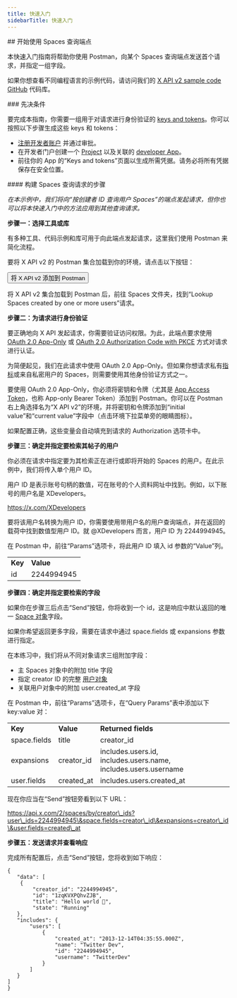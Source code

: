 ```yaml
---
title: 快速入门
sidebarTitle: 快速入门
---
```



<div id="getting-started-with-the-spaces-lookup-endpoints">
  ## 开始使用 Spaces 查询端点
</div>

本快速入门指南将帮助你使用 Postman，向某个 Spaces 查询端点发送首个请求，并指定一组字段。

如果你想查看不同编程语言的示例代码，请访问我们的 [X API v2 sample code GitHub](https://github.com/xdevplatform/Twitter-API-v2-sample-code) 代码库。

<Note>
  ### 先决条件

  要完成本指南，你需要一组用于对请求进行身份验证的 [keys and tokens](/zh/resources/fundamentals/authentication)。你可以按照以下步骤生成这些 keys 和 tokens：

  - [注册开发者账户](https://developer.x.com/en/apply-for-access) 并通过审批。
  - 在开发者门户创建一个 [Project](/zh/resources/fundamentals/projects) 以及关联的 [developer App](/zh/resources/fundamentals/developer-apps)。
  - 前往你的 App 的“Keys and tokens”页面以生成所需凭据。请务必将所有凭据保存在安全位置。
</Note>

<div id="steps-to-build-a-spaces-lookup-request">
  #### 构建 Spaces 查询请求的步骤
</div>

_在本示例中，我们将向“按创建者 ID 查询用户 Spaces”的端点发起请求，但你也可以将本快速入门中的方法应用到其他查询请求。_

**步骤一：选择工具或库**

有多种工具、代码示例和库可用于向此端点发起请求，这里我们使用 Postman 来简化流程。

要将 X API v2 的 Postman 集合加载到你的环境，请点击以下按钮：

<Button href="https://app.getpostman.com/run-collection/9956214-784efcda-ed4c-4491-a4c0-a26470a67400">
  将 X API v2 添加到 Postman
</Button>

将 X API v2 集合加载到 Postman 后，前往 Spaces 文件夹，找到“Lookup Spaces created by one or more users”请求。
 

**步骤二：为请求进行身份验证**

要正确地向 X API 发起请求，你需要验证访问权限。为此，此端点要求使用 [OAuth 2.0 App-Only](/zh/resources/fundamentals/authentication#app-only-authentication-and-oauth-2-0-bearer-token) 或 [OAuth 2.0 Authorization Code with PKCE](zh/resources/fundamentals/authentication#oauth-2-0-authorization-code-flow-with-pkce-2) 方式对请求进行认证。

为简便起见，我们在此请求中使用 OAuth 2.0 App-Only。但如果你想请求私有[指标](/zh/x-api/fundamentals/metrics)或来自私密用户的 Spaces，则需要使用其他身份验证方式之一。 

要使用 OAuth 2.0 App-Only，你必须将密钥和令牌（尤其是 [App Access Token](/zh/resources/fundamentals/authentication#using-and-generating-an-app-only-bearer-token)，也称 App-only Bearer Token）添加到 Postman。你可以在 Postman 右上角选择名为“X API v2”的环境，并将密钥和令牌添加到“initial value”和“current value”字段中（点击环境下拉菜单旁的眼睛图标）。

如果配置正确，这些变量会自动填充到请求的 Authorization 选项卡中。
 

**步骤三：确定并指定要检索其帖子的用户**

你必须在请求中指定要为其检索正在进行或即将开始的 Spaces 的用户。在此示例中，我们将传入单个用户 ID。

用户 ID 是表示账号句柄的数值，可在账号的个人资料网址中找到。例如，以下账号的用户名是 XDevelopers。

https://x.com/XDevelopers

要将该用户名转换为用户 ID，你需要使用带用户名的用户查询端点，并在返回的载荷中找到数值型用户 ID。就 @XDevelopers 而言，用户 ID 为 2244994945。

在 Postman 中，前往“Params”选项卡，将此用户 ID 填入 id 参数的“Value”列。

|     |     |
| :--- | :--- |
| **Key** | **Value** |
| id  | 2244994945 |

**步骤四：确定并指定要检索的字段**

如果你在步骤三后点击“Send”按钮，你将收到一个 id，这是响应中默认返回的唯一 [Space 对象](/zh/x-api/fundamentals/data-dictionary#space)字段。

如果你希望返回更多字段，需要在请求中通过 space.fields 或 expansions 参数进行指定。

在本练习中，我们将从不同对象请求三组附加字段：

- 主 Spaces 对象中的附加 title 字段
- 指定 creator ID 的完整 [用户对象](/zh/x-api/fundamentals/data-dictionary#user)
- 关联用户对象中的附加 user.created\_at 字段

在 Postman 中，前往“Params”选项卡，在“Query Params”表中添加以下 key:value 对：

|     |     |     |
| :--- | :--- | :--- |
| **Key** | **Value** | **Returned fields** |
| space.fields | title | creator\_id |
| expansions | creator\_id | includes.users.id, includes.users.name, includes.users.username |
| user.fields | created\_at | includes.users.created\_at |

现在你应当在“Send”按钮旁看到以下 URL：

https://api.x.com/2/spaces/by/creator\_ids?user\_ids=2244994945\&space.fields=creator\_id\&expansions=creator\_id\&user.fields=created\_at

**步骤五：发送请求并查看响应**

完成所有配置后，点击“Send”按钮，您将收到如下响应：

```
{
   "data": [
    {
        "creator_id": "2244994945",
        "id": "1zqKVXPQhvZJB",
        "title": "Hello world 👋",
        "state": "Running"
   },
   "includes": {
       "users": [
           {
               "created_at": "2013-12-14T04:35:55.000Z",
               "name": "Twitter Dev",
               "id": "2244994945",
               "username": "TwitterDev"
           }
       ]
   }
]
}
```